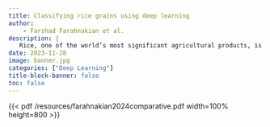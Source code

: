 ```yaml
---
title: Classifying rice grains using deep learning
author:
    - Farshad Farahnakian et al.
description: |
   Rice, one of the world’s most significant agricultural products, is crucial for human nutrition, economies, and various industrial sectors. Classifying rice varieties, an essential part of rice supply management is often time-consuming, energy-intensive, and expensive. With over 120,000 rice varieties categorized by the International Rice Research Institute based on milling degree, kernel size, starch content, and flavour, the need for automation in rice grain classification is evident. We evaluated the performance of various contemporary deep-learning models, including Residual Network (ResNet), Visual Geometry Group (VGG) network, EfficientNet, and MobileNet. These models were tested on a dataset comprising 75,000 images, classified into five different rice categories. We assessed each model using established evaluation metrics such as accuracy, F1 score, precision, recall, and per-class accuracy. Our findings showed that the EfficientNet-based model delivered the highest accuracy (99.67%), while the MobileNet-based model excelled in the speed of classification (2556 s). We concluded that, compared to traditional machine learning methods, the models employed in our study are highly scalable and capable of managing large volumes of complex data with millions of features and samples. The original article can be read online <a href="https://doi.org/10.1016/j.jafr.2023.100890">here</a>.
date: 2023-11-28
image: banner.jpg
categories: ["Deep Learning"]
title-block-banner: false
toc: false
---
```


{{< pdf /resources/farahnakian2024comparative.pdf width=100% height=800 >}}
